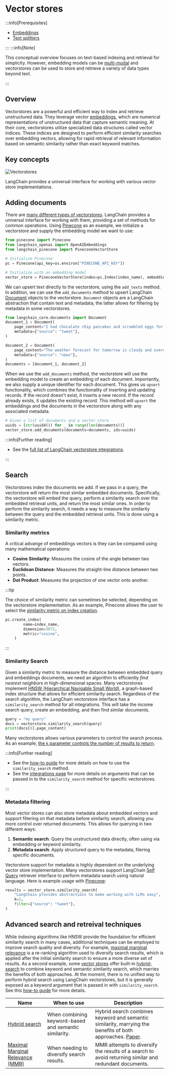 # Vector stores

<span data-heading-keywords="vector,vectorstore,vectorstores,vector store,vector stores"></span>

:::info[Prerequisites]

* [Embeddings](/docs/concepts/embedding_models/)
* [Text splitters](/docs/concepts/text_splitters/)

:::
:::info[Note]

This conceptual overview focuses on text-based indexing and retrieval for simplicity. 
However, embedding models can be [multi-modal](https://cloud.google.com/vertex-ai/generative-ai/docs/embeddings/get-multimodal-embeddings)
and vectorstores can be used to store and retrieve a variety of data types beyond text.
 
:::

## Overview

Vectorstores are a powerful and efficient way to index and retrieve unstructured data. 
They leverage vector [embeddings](/docs/concepts/embedding_models/), which are numerical representations of unstructured data that capture semantic meaning.
At their core, vectorstores utilize specialized data structures called vector indices. 
These indices are designed to perform efficient similarity searches over embedding vectors, allowing for rapid retrieval of relevant information based on semantic similarity rather than exact keyword matches.

## Key concepts

![Vectorstores](/img/vectorstores.png)

LangChain provides a universal interface for working with various vector store implementations. 

## Adding documents

There are [many different types of vectorstores](https://python.langchain.com/docs/integrations/vectorstores/).
LangChain provides a universal interface for working with them, providing a set of methods for common operations.
Using [Pinecone](https://python.langchain.com/api_reference/pinecone/vectorstores/langchain_pinecone.vectorstores.PineconeVectorStore.html#langchain_pinecone.vectorstores.PineconeVectorStore) as an example, we initialize a vectorstore and supply the embedding model we want to use:

```python
from pinecone import Pinecone
from langchain_openai import OpenAIEmbeddings
from langchain_pinecone import PineconeVectorStore

# Initialize Pinecone
pc = Pinecone(api_key=os.environ["PINECONE_API_KEY"])

# Initialize with an embedding model
vector_store = PineconeVectorStore(index=pc.Index(index_name), embedding=OpenAIEmbeddings())
```

We can upsert text directly to the vectorstore, using the `add_texts` method.
In addition, we can use the `add_documents` method to upsert LangChain [Document](https://api.python.langchain.com/en/latest/documents/langchain_core.documents.base.Document.html) objects to the vectorstore.
`Document` objects are a LangChain abstraction that contain text and metadata; the latter allows for filtering by metadata in some vectorstores.

```python
from langchain_core.documents import Document
document_1 = Document(
    page_content="I had chocalate chip pancakes and scrambled eggs for breakfast this morning.",
    metadata={"source": "tweet"},
)

document_2 = Document(
    page_content="The weather forecast for tomorrow is cloudy and overcast, with a high of 62 degrees.",
    metadata={"source": "news"},
)
documents = [document_1, document_2]
```

When we use the `add_documents` method, the vectorstore will use the embedding model to create an embedding of each document. 
Importantly, we also supply a unique identifier for each document. 
This gives us `upsert` functionality, which combines the functionality of inserting and updating records. 
If the record doesn't exist, it inserts a new record.
If the record already exists, it updates the existing record.
This method will `upsert` the embeddings and the documents in the vectorstore along with any associated metadata.

```python
# Given a list of documents and a vector store
uuids = [str(uuid4()) for _ in range(len(documents))]
vector_store.add_documents(documents=documents, ids=uuids)
```

:::info[Further reading]

* See the [full list of LangChain vectorstore integrations](/docs/integrations/vectorstores/).

:::

## Search

Vectorstores index the documents we add.
If we pass in a query, the vectorstore will return the most similar embedded documents.
Specifically, the vectorstore will embed the query, perform a similarity search over the embedded retrieval units, and return the most similar ones.
In order to perform the similarity search, it needs a way to measure the similarity between the query and the embedded retrieval units.
This is done using a similarity metric.

### Similarity metrics

A critical advange of embeddings vectors is they can be compared using many mathematical operations:

- **Cosine Similarity**: Measures the cosine of the angle between two vectors.
- **Euclidean Distance**: Measures the straight-line distance between two points.
- **Dot Product**: Measures the projection of one vector onto another.

:::tip

The choice of similarity metric can sometimes be selected, depending on the vectorstore implementation.
As an example, Pinecone allows the user to select the [similarity metric on index creation](/docs/integrations/vectorstores/pinecone/#initialization).

```python
pc.create_index(
        name=index_name,
        dimension=3072,
        metric="cosine",
    )
```

:::

### Similarity Search

Given a similarity metric to measure the distance between embedded query and embeddings documents, we need an algorithm to efficiently *find nearest neighbors* in high-dimensional spaces.
Many vectorstores implement [HNSW (Hierarchical Navigable Small World)](https://www.pinecone.io/learn/series/faiss/hnsw/), a graph-based index structure that allows for efficient similarity search.
Regardless of the search algorithm, the LangChain vectorstore interface has a `similarity_search` method for all integrations. 
This will take the income search query, create an embedding, and then find similar documents.

```python
query = "my query"
docs = vectorstore.similarity_search(query)
print(docs[0].page_content)
```

Many vectorstores allows various parameters to control the search process.
As an example, [the `k` parameter controls the number of results to return](/docs/integrations/vectorstores/pinecone/#query-directly).

:::info[Further reading]

* See the [how-to guide](/docs/how_to/vectorstores/) for more details on how to use the `similarity_search` method.
* See the [integrations page](/docs/integrations/vectorstores/) for more details on arguments that can be passed in to the `similarity_search` method for specific vectorstores.

:::

### Metadata filtering

Most vector stores can also store metadata about embedded vectors and support filtering on that metadata before
similarity search, allowing you more control over returned documents. This allows for querying in two different ways:

1. **Semantic search**: Query the unstructured data directly, often using via embedding or keyword similarity.
2. **Metadata search**: Apply structured query to the metadata, filering specific documents.

Vectorstore support for metadata is highly dependent on the underlying vector store implementation.
Many vectorstores support LangChain [Self Query](/docs/how_to/self_query/) retriever interface to perform metadata search using natural language.
Here is example usage with [Pinecone](/docs/integrations/vectorstores/pinecone/#query-directly):

```python
results = vector_store.similarity_search(
    "LangChain provides abstractions to make working with LLMs easy",
    k=2,
    filter={"source": "tweet"},
)
```  

## Advanced search and retreival techniques

While indexing algorithms like HNSW provide the foundation for efficient similarity search in many cases, additional techniques can be employed to improve search quality and diversity.
For example, [maximal marginal relevance](https://python.langchain.com/v0.1/docs/modules/model_io/prompts/example_selectors/mmr/) is a re-ranking algorithm used to diversify search results, which is applied after the initial similarity search to ensure a more diverse set of results.
As a second example, some [vector stores](/docs/integrations/retrievers/pinecone_hybrid_search/) offer built-in [hybrid-search](https://docs.pinecone.io/guides/data/understanding-hybrid-search) to combine keyword and semantic similarity search, which marries the benefits of both approaches. 
At the moment, there is no unified way to perform hybrid search using LangChain vectorstores, but it is generally exposed as a keyword argument that is passed in with `similarity_search`.
See this [how-to guide](/docs/how_to/hybrid/) for more details.

| Name              | When to use                                              | Description                                                                                                                                                                            |
|-------------------|----------------------------------------------------------|----------------------------------------------------------------------------------------------------------------------------------------------------------------------------------------|
| [Hybrid search](/docs/integrations/retrievers/pinecone_hybrid_search/)     | When combining keyword-based and semantic similarity.    | Hybrid search combines keyword and semantic similarity, marrying the benefits of both approaches. [Paper](https://arxiv.org/abs/2210.11934).                                                                               |
| [Maximal Marginal Relevance (MMR)](/docs/integrations/vectorstores/pinecone/#maximal-marginal-relevance-searches) | When needing to diversify search results. | MMR attempts to diversify the results of a search to avoid returning similar and redundant documents.                                                                                  |

 